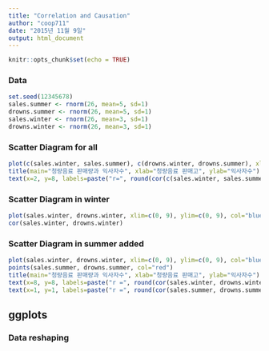 ```yaml
---
title: "Correlation and Causation"
author: "coop711"
date: "2015년 11월 9일"
output: html_document
---
```


```r
knitr::opts_chunk$set(echo = TRUE)
```

### Data

```r
set.seed(12345678)
sales.summer <- rnorm(26, mean=5, sd=1)
drowns.summer <- rnorm(26, mean=5, sd=1)
sales.winter <- rnorm(26, mean=3, sd=1)
drowns.winter <- rnorm(26, mean=3, sd=1)
```

### Scatter Diagram for all

```r
plot(c(sales.winter, sales.summer), c(drowns.winter, drowns.summer), xlim=c(0, 9), ylim=c(0, 9), ann=FALSE)
title(main="청량음료 판매량과 익사자수", xlab="청량음료 판매고", ylab="익사자수")
text(x=2, y=8, labels=paste("r=", round(cor(c(sales.winter, sales.summer), c(drowns.winter, drowns.summer)), digits=2)))
```

### Scatter Diagram in winter

```r
plot(sales.winter, drowns.winter, xlim=c(0, 9), ylim=c(0, 9), col="blue")
cor(sales.winter, drowns.winter)
```

### Scatter Diagram in summer added 

```r
plot(sales.winter, drowns.winter, xlim=c(0, 9), ylim=c(0, 9), col="blue", ann=FALSE)
points(sales.summer, drowns.summer, col="red")
title(main="청량음료 판매량과 익사자수", xlab="청량음료 판매고", ylab="익사자수")
text(x=8, y=8, labels=paste("r =", round(cor(sales.winter, drowns.winter), digits=2)))
text(x=1, y=1, labels=paste("r =", round(cor(sales.summer, drowns.summer),2)))
```

## ggplots

### Data reshaping
